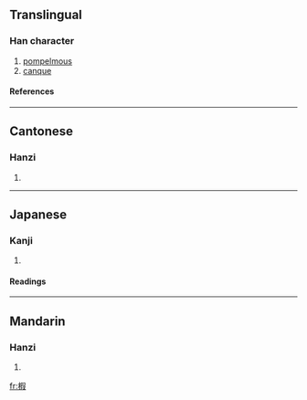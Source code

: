 ==Translingual==
===Han character===
{{Han char|rn=75|rad=木|as=09|sn=13|four=4794<sub>7</sub>|canj=木口尸水 (DRSE)}}
# [[pompelmous]]
# [[canque]]
====References====
{{Han ref|kx=0537.240|dkj=15076|dj=0925.090|hdz=21257.020|uh=6935|ud=26933|bh=DDD9|bd=56793}}

----
==Cantonese==
===Hanzi===
{{yue-hanzi|jyut=|y=ga2}}
# {{defn|Cantonese}}

----
==Japanese==
===Kanji===
{{ja-kanji|grade=|rs=木09}}
# {{defn|Japanese}} 
====Readings====
{{ja-readings|on=[[か]] (ka), [[け]] (ke), [[げ]] (ge)|kun=[[くい]] (kui)}}

----
==Mandarin==
===Hanzi===
{{cmn-hanzi|pin=[[jiǎ]] ([[jia3]])|wg=chia<sup>3</sup>}}
# {{defn|Mandarin}}

[[fr:椵]]